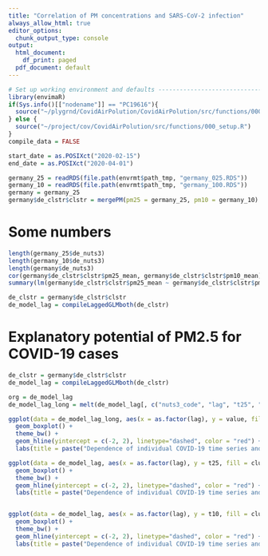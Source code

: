 ```yaml
---
title: "Correlation of PM concentrations and SARS-CoV-2 infection"
always_allow_html: true
editor_options:
  chunk_output_type: console
output:
  html_document:
    df_print: paged
  pdf_document: default
---
```


```r
# Set up working environment and defaults --------------------------------------
library(envimaR)
if(Sys.info()[["nodename"]] == "PC19616"){
  source("~/plygrnd/CovidAirPolution/CovidAirPolution/src/functions/000_setup.R")
} else {
  source("~/project/cov/CovidAirPolution/src/functions/000_setup.R")  
}
compile_data = FALSE

start_date = as.POSIXct("2020-02-15")
end_date = as.POSIXct("2020-04-01")

germany_25 = readRDS(file.path(envrmt$path_tmp, "germany_025.RDS"))
germany_10 = readRDS(file.path(envrmt$path_tmp, "germany_100.RDS"))
germany = germany_25
germany$de_clstr$clstr = mergePM(pm25 = germany_25, pm10 = germany_10)
```


# Some numbers
```r
length(germany_25$de_nuts3)
length(germany_10$de_nuts3)
length(germany$de_nuts3)
cor(germany$de_clstr$clstr$pm25_mean, germany$de_clstr$clstr$pm10_mean)
summary(lm(germany$de_clstr$clstr$pm25_mean ~ germany$de_clstr$clstr$pm10_mean))
```

```r
de_clstr = germany$de_clstr$clstr
de_model_lag = compileLaggedGLMboth(de_clstr)
```

# Explanatory potential of PM2.5 for COVID-19 cases

```r
de_clstr = germany$de_clstr$clstr
de_model_lag = compileLaggedGLMboth(de_clstr)
```

```r
org = de_model_lag
de_model_lag_long = melt(de_model_lag[, c("nuts3_code", "lag", "t25", "p25", "t10", "p10")], measure.vars = c("t25", "t10"))

ggplot(data = de_model_lag_long, aes(x = as.factor(lag), y = value, fill = variable)) + 
  geom_boxplot() + 
  theme_bw() +
  geom_hline(yintercept = c(-2, 2), linetype="dashed", color = "red") + 
  labs(title = paste("Dependence of individual COVID-19 time series and lagged PM2.5 + PM10 concentrations"),x = "Time lag PM [days]", y = "t value of the partial coefficient")
```

```r
ggplot(data = de_model_lag, aes(x = as.factor(lag), y = t25, fill = cluster_pm)) + 
  geom_boxplot() + 
  theme_bw() + 
  geom_hline(yintercept = c(-2, 2), linetype="dashed", color = "red") + 
  labs(title = paste("Dependence of individual COVID-19 time series and lagged PM2.5 concentrations by PM clusters"),x = "Time lag PM [days]", y = "t value of the partial coefficient")


ggplot(data = de_model_lag, aes(x = as.factor(lag), y = t10, fill = cluster_pm)) + 
  geom_boxplot() + 
  theme_bw() + 
  geom_hline(yintercept = c(-2, 2), linetype="dashed", color = "red") + 
  labs(title = paste("Dependence of individual COVID-19 time series and lagged PM10 concentrations by PM clusters"),x = "Time lag PM [days]", y = "t value of the partial coefficient")
```


